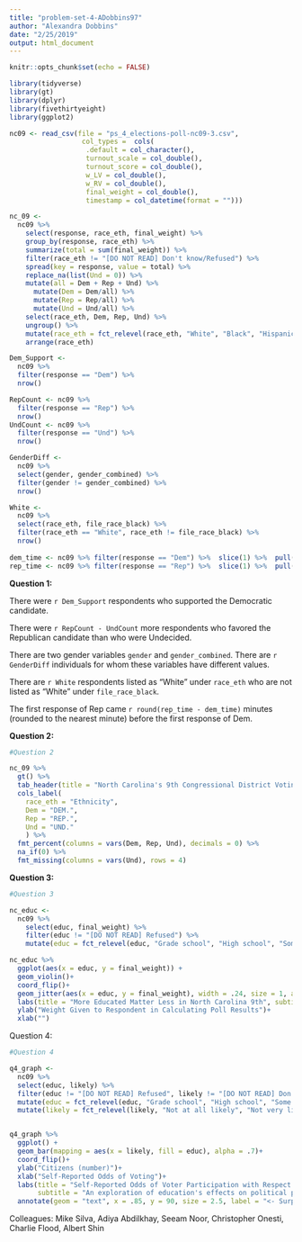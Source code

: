 ```yaml
---
title: "problem-set-4-ADobbins97"
author: "Alexandra Dobbins"
date: "2/25/2019"
output: html_document
---
```


```r
knitr::opts_chunk$set(echo = FALSE)

library(tidyverse)
library(gt)
library(dplyr)
library(fivethirtyeight)
library(ggplot2)

nc09 <- read_csv(file = "ps_4_elections-poll-nc09-3.csv", 
                  col_types =  cols(
                   .default = col_character(),
                   turnout_scale = col_double(),
                   turnout_score = col_double(),
                   w_LV = col_double(),
                   w_RV = col_double(),
                   final_weight = col_double(),
                   timestamp = col_datetime(format = "")))

```


```r
nc_09 <-
  nc09 %>% 
    select(response, race_eth, final_weight) %>%
    group_by(response, race_eth) %>% 
    summarize(total = sum(final_weight)) %>% 
    filter(race_eth != "[DO NOT READ] Don't know/Refused") %>%
    spread(key = response, value = total) %>% 
    replace_na(list(Und = 0)) %>% 
    mutate(all = Dem + Rep + Und) %>% 
      mutate(Dem = Dem/all) %>% 
      mutate(Rep = Rep/all) %>% 
      mutate(Und = Und/all) %>% 
    select(race_eth, Dem, Rep, Und) %>% 
    ungroup() %>% 
    mutate(race_eth = fct_relevel(race_eth, "White", "Black", "Hispanic", "Asian", "Other")) %>% 
    arrange(race_eth) 

Dem_Support <- 
  nc09 %>% 
  filter(response == "Dem") %>% 
  nrow()

RepCount <- nc09 %>% 
  filter(response == "Rep") %>% 
  nrow()
UndCount <- nc09 %>%  
  filter(response == "Und") %>% 
  nrow()

GenderDiff <- 
  nc09 %>%
  select(gender, gender_combined) %>% 
  filter(gender != gender_combined) %>% 
  nrow()

White <-
  nc09 %>% 
  select(race_eth, file_race_black) %>% 
  filter(race_eth == "White", race_eth != file_race_black) %>%
  nrow()
  
dem_time <- nc09 %>% filter(response == "Dem") %>%  slice(1) %>%  pull(timestamp)
rep_time <- nc09 %>% filter(response == "Rep") %>%  slice(1) %>%  pull(timestamp)

```

**Question 1:**

There were `r Dem_Support` respondents who supported the Democratic candidate.

There were `r RepCount - UndCount` more respondents who favored the Republican candidate than who were Undecided.

There are two gender variables `gender` and `gender_combined`. There are `r GenderDiff` individuals for whom these variables have different values.

There are `r White` respondents listed as "White" under `race_eth` who are not listed as "White" under `file_race_black`.

The first response of Rep came `r round(rep_time - dem_time)` minutes (rounded to the nearest minute) before the first response of Dem.



**Question 2:**

```r
#Question 2

nc_09 %>% 
  gt() %>% 
  tab_header(title = "North Carolina's 9th Congressional District Voting Distribution by Race and Party")%>% 
  cols_label(
    race_eth = "Ethnicity",
    Dem = "DEM.",
    Rep = "REP.",
    Und = "UND."
    ) %>%
  fmt_percent(columns = vars(Dem, Rep, Und), decimals = 0) %>% 
  na_if(0) %>% 
  fmt_missing(columns = vars(Und), rows = 4)

```



**Question 3:**

```r
#Question 3

nc_educ <-
  nc09 %>% 
    select(educ, final_weight) %>%
    filter(educ != "[DO NOT READ] Refused") %>%
    mutate(educ = fct_relevel(educ, "Grade school", "High school", "Some college or trade school", "Bachelors' degree", "Graduate or Professional Degree"))

nc_educ %>% 
  ggplot(aes(x = educ, y = final_weight)) +
  geom_violin()+
  coord_flip()+
  geom_jitter(aes(x = educ, y = final_weight), width = .24, size = 1, alpha = .5)+
  labs(title = "More Educated Matter Less in North Carolina 9th", subtitle = "Poll gives more weight to people who are less likely to participate in polls", caption = "New York Times Upshot/Siena College 2018 live polls")+
  ylab("Weight Given to Respondent in Calculating Poll Results")+
  xlab("")

```

Question 4:

```r

#Question 4

q4_graph <-
  nc09 %>% 
  select(educ, likely) %>% 
  filter(educ != "[DO NOT READ] Refused", likely != "[DO NOT READ] Don't know/Refused") %>%
  mutate(educ = fct_relevel(educ, "Grade school", "High school", "Some college or trade school", "Bachelors' degree", "Graduate or Professional Degree")) %>% 
  mutate(likely = fct_relevel(likely, "Not at all likely", "Not very likely","Somewhat likely", "Very likely", "Almost certain", "Already voted"))


q4_graph %>% 
  ggplot() +
  geom_bar(mapping = aes(x = likely, fill = educ), alpha = .7)+
  coord_flip()+
  ylab("Citizens (number)")+
  xlab("Self-Reported Odds of Voting")+
  labs(title = "Self-Reported Odds of Voter Participation with Respect to Education", 
       subtitle = "An exploration of education's effects on political participation")+
  annotate(geom = "text", x = .85, y = 90, size = 2.5, label = "<- Surprisingly honest feedback about voting intentions")

```

Colleagues:
Mike Silva, Adiya Abdilkhay, Seeam Noor, Christopher Onesti, Charlie Flood, Albert Shin
